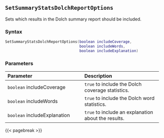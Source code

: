 ## `SetSummaryStatsDolchReportOptions`

Sets which results in the Dolch summary report should be included.

### Syntax {-}

``` .lua
SetSummaryStatsDolchReportOptions(boolean includeCoverage,
                                  boolean includeWords,
                                  boolean includeExplanation)
```

### Parameters {-}

**Parameter** | **Description**
| :-- | :-- |
| `boolean` includeCoverage | `true` to include the Dolch coverage statistics. | 
| `boolean` includeWords | `true` to include the Dolch word statistics. | 
| `boolean` includeExplanation | `true` to include an explanation about the results. |

{{< pagebreak >}}